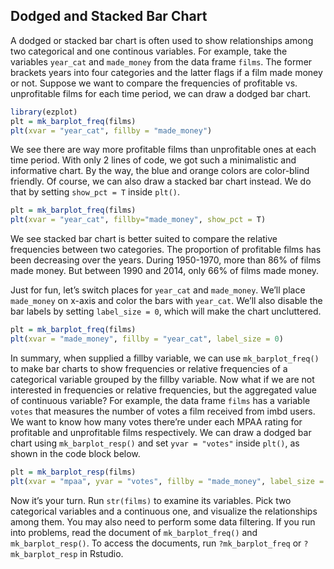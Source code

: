 ## Dodged and Stacked Bar Chart

A dodged or stacked bar chart is often used to show relationships among two 
categorical and one continous variables. For example, take the variables 
`year_cat` and `made_money` from the data frame `films`. The former brackets 
years into four categories and the latter flags if a film made money or not. 
Suppose we want to compare the frequencies of profitable vs. 
unprofitable films for each time period, we can draw a dodged bar chart.
```r
library(ezplot)
plt = mk_barplot_freq(films)
plt(xvar = "year_cat", fillby = "made_money")
```  
 
We see there are way more profitable films than unprofitable ones at each time 
period. With only 2 lines of code, we got such a minimalistic and informative 
chart. By the way, the blue and orange colors are color-blind friendly. 
Of course, we can also draw a stacked bar chart instead. We do that by setting
`show_pct = T` inside `plt()`.
```r
plt = mk_barplot_freq(films)
plt(xvar = "year_cat", fillby="made_money", show_pct = T)
```  

We see stacked bar chart is better suited to compare the relative frequencies
between two categories. The proportion of profitable films has been decreasing
over the years. During 1950-1970, more than 86% of films made money. But between
1990 and 2014, only 66% of films made money. 

Just for fun, let's switch places for `year_cat` and `made_money`. We'll place
`made_money` on x-axis and color the bars with `year_cat`. We'll also disable
the bar labels by setting `label_size = 0`, which will make the chart uncluttered.
```r
plt = mk_barplot_freq(films)
plt(xvar = "made_money", fillby = "year_cat", label_size = 0)
```  

In summary, when supplied a fillby variable, we can use `mk_barplot_freq()` to 
make bar charts to show frequencies or relative frequencies of a categorical 
variable grouped by the fillby variable. Now what if we are not interested in
frequencies or relative frequencies, but the aggregated value of continuous 
variable? For example, the data frame `films` has a variable `votes` that 
measures the number of votes a film received from imbd users. We want to know
how many votes there're under each MPAA rating for profitable and unprofitable
films respectively. We can draw a dodged bar chart using `mk_barplot_resp()` and
set `yvar = "votes"` inside `plt()`, as shown in the code block below. 
```r
plt = mk_barplot_resp(films)
plt(xvar = "mpaa", yvar = "votes", fillby = "made_money", label_size = 0)
```

Now it's your turn. Run `str(films)` to examine its variables. Pick two 
categorical variables and a continuous one, and visualize the relationships 
among them. You may also need to perform some data filtering. If you run into 
problems, read the document of `mk_barplot_freq()` and `mk_barplot_resp()`. 
To access the documents, run `?mk_barplot_freq` or `?mk_barplot_resp` in Rstudio.
